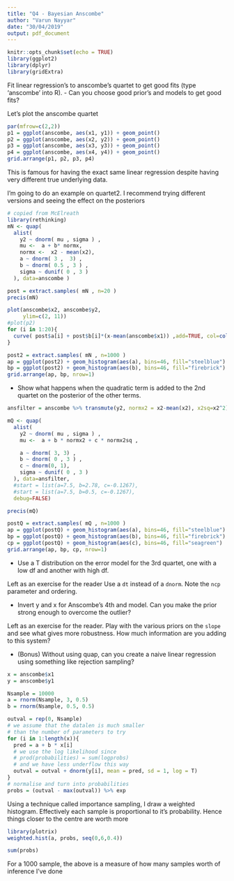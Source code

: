 ```yaml
---
title: "Q4 - Bayesian Anscombe"
author: "Varun Nayyar"
date: "30/04/2019"
output: pdf_document
---
```


```r
knitr::opts_chunk$set(echo = TRUE)
library(ggplot2)
library(dplyr)
library(gridExtra)
```

Fit linear regression’s to anscombe’s quartet to get good fits (type ‘anscombe’ into R). 
- Can you choose good prior’s and models to get good fits?

Let's plot the anscombe quartet

```r
par(mfrow=c(2,2))
p1 = ggplot(anscombe, aes(x1, y1)) + geom_point()
p2 = ggplot(anscombe, aes(x2, y2)) + geom_point()
p3 = ggplot(anscombe, aes(x3, y3)) + geom_point()
p4 = ggplot(anscombe, aes(x4, y4)) + geom_point()
grid.arrange(p1, p2, p3, p4)

```

This is famous for having the exact same linear regression despite having very different true underlying data.

I'm going to do an example on quartet2. I recommend trying different versions and seeing the effect on the posteriors

```r
# copied from McElreath
library(rethinking)
mN <- quap(
  alist(
    y2 ~ dnorm( mu , sigma ) ,
    mu <-  a + b* normx,
    normx <-  x2 - mean(x2),
    a ~ dnorm( 3 ,  3) ,
    b ~ dnorm( 0.5 , 3 ) ,
    sigma ~ dunif( 0 , 3 )
  ), data=anscombe )

post = extract.samples( mN , n=20 )
precis(mN)
```

```r
plot(anscombe$x2, anscombe$y2, 
     ylim=c(2, 11))
#plot(p2)
for (i in 1:20){
  curve( post$a[i] + post$b[i]*(x-mean(anscombe$x1)) ,add=TRUE, col=col.alpha("steelblue",0.3))
}
```

```r
post2 = extract.samples( mN , n=1000 )
ap = ggplot(post2) + geom_histogram(aes(a), bins=46, fill="steelblue")
bp = ggplot(post2) + geom_histogram(aes(b), bins=46, fill="firebrick")
grid.arrange(ap, bp, nrow=1)
```


- Show what happens when the quadratic term is added to the 2nd quartet on the posterior of the other terms.

```r
ansfilter = anscombe %>% transmute(y2, normx2 = x2-mean(x2), x2sq=x2^2) %>% mutate(normx2sq = (x2sq-mean(x2sq))/sd(x2sq))

mQ <- quap(
  alist(
    y2 ~ dnorm( mu , sigma ) ,
    mu <-  a + b * normx2 + c * normx2sq ,

    a ~ dnorm( 3, 3) ,
    b ~ dnorm( 0 , 3 ) ,
    c ~ dnorm(0, 1),
    sigma ~ dunif( 0 , 3 )
  ), data=ansfilter,
  #start = list(a=7.5, b=2.78, c=-0.1267),
  #start = list(a=7.5, b=0.5, c=-0.1267),
  debug=FALSE)

precis(mQ)
```



```r
postQ = extract.samples( mQ , n=1000 )
ap = ggplot(postQ) + geom_histogram(aes(a), bins=46, fill="steelblue")
bp = ggplot(postQ) + geom_histogram(aes(b), bins=46, fill="firebrick")
cp = ggplot(postQ) + geom_histogram(aes(c), bins=46, fill="seagreen")
grid.arrange(ap, bp, cp, nrow=1)
```


- Use a T distribution on the error model for the 3rd quartet, one with a low df and another with high df.

Left as an exercise for the reader
Use a `dt` instead of a `dnorm`. Note the `ncp` parameter and ordering.

- Invert y and x for Anscombe’s 4th and model. Can you make the prior strong enough to overcome the outlier?

Left as an exercise for the reader.
Play with the various priors on the `slope` and see what gives more robustness. How much information are you adding to this system?

- (Bonus) Without using quap, can you create a naive linear regression using something like rejection sampling?

```r
x = anscombe$x1
y = anscombe$y1

Nsample = 10000
a = rnorm(Nsample, 3, 0.5)
b = rnorm(Nsample, 0.5, 0.5)

outval = rep(0, Nsample)
# we assume that the datalen is much smaller
# than the number of parameters to try
for (i in 1:length(x)){
  pred = a + b * x[i]
  # we use the log likelihood since
  # prod(probabilities) = sum(logprobs)
  # and we have less underflow this way
  outval = outval + dnorm(y[i], mean = pred, sd = 1, log = T)
}
# normalise and turn into probabilities
probs = (outval - max(outval)) %>% exp
```

Using a technique called importance sampling, I draw a weighted histogram. Effectively each sample is proportional to it's probability. Hence things closer to the centre are worth more
```r
library(plotrix)
weighted.hist(a, probs, seq(0,6,0.4))

```

```r
sum(probs)
```
For a 1000 sample, the above is a measure of how many samples worth of inference I've done
